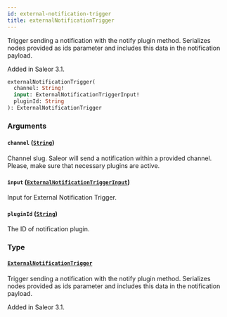 ```yaml
---
id: external-notification-trigger
title: externalNotificationTrigger
---
```


Trigger sending a notification with the notify plugin method. Serializes nodes provided as ids parameter and includes this data in the notification payload.

Added in Saleor 3.1.

```graphql
externalNotificationTrigger(
  channel: String!
  input: ExternalNotificationTriggerInput!
  pluginId: String
): ExternalNotificationTrigger
```

### Arguments

#### `channel` ([`String`](../../../developer/api-reference/scalars/string))

Channel slug. Saleor will send a notification within a provided channel. Please, make sure that necessary plugins are active.

#### `input` ([`ExternalNotificationTriggerInput`](../../../developer/api-reference/inputs/external-notification-trigger-input))

Input for External Notification Trigger.

#### `pluginId` ([`String`](../../../developer/api-reference/scalars/string))

The ID of notification plugin.

### Type

#### [`ExternalNotificationTrigger`](../../../developer/api-reference/objects/external-notification-trigger)

Trigger sending a notification with the notify plugin method. Serializes nodes provided as ids parameter and includes this data in the notification payload.

Added in Saleor 3.1.
